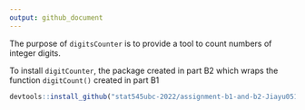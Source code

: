 ```yaml
---
output: github_document
---
```


<!-- README.md is generated from README.Rmd. Please edit that file -->

The purpose of `digitsCounter` is to provide a tool to count numbers of integer digits.

To install `digitCounter`, the package created in part B2 which wraps the function `digitCount()` created in part B1

```r
devtools::install_github("stat545ubc-2022/assignment-b1-and-b2-Jiayu0517/digitalCounter.R")
```
